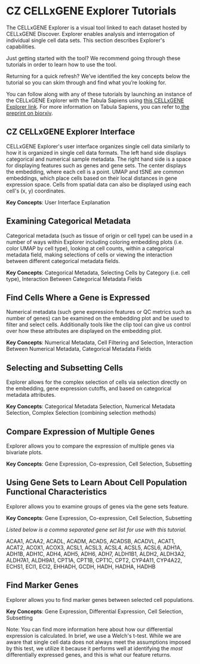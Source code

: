 # CZ CELLxGENE Explorer Tutorials

The CELLxGENE Explorer is a visual tool linked to each dataset hosted by CELLxGENE Discover. Explorer enables analysis and interrogation of individual single cell data sets. This section describes Explorer's capabilities.

Just getting started with the tool? We recommend going through these tutorials in order to learn how to use the tool.

Returning for a quick refresh? We’ve identified the key concepts below the tutorial so you can skim through and find what you’re looking for.

You can follow along with any of these tutorials by launching an instance of the CELLxGENE Explorer with the Tabula Sapiens using [this CELLxGENE Explorer link](https://cellxgene.cziscience.com/e/53d208b0-2cfd-4366-9866-c3c6114081bc.cxg/). For more information on Tabula Sapiens, you can refer to[ the preprint on biorxiv](https://www.biorxiv.org/content/10.1101/2021.07.19.452956v1).

## CZ CELLxGENE Explorer Interface

CELLxGENE Explorer's user interface organizes single cell data similarly to how it is organized in single cell data formats. The left hand side displays categorical and numerical sample metadata. The right hand side is a space for displaying features such as genes and gene sets. The center displays the embedding, where each cell is a point. UMAP and tSNE are common embeddings, which place cells based on their local distances in gene expression space. Cells from spatial data can also be displayed using each cell's (x, y) coordinates.

**Key Concepts**: User Interface Explanation

<EmbeddedGoogleSlides src="https://docs.google.com/presentation/d/e/2PACX-1vQA9WtvwugVfClc_hL2Kkc9NC-WjIFc2alyR_kTUo0IxAwKUDvJTe4HLR9mmm1oWxGtD_h7H5cdwgUv/pubembed?start=false&loop=false&delayms=3000" />

## Examining Categorical Metadata

Categorical metadata (such as tissue of origin or cell type) can be used in a number of ways within Explorer including coloring embedding plots (i.e. color UMAP by cell type), looking at cell counts, within a categorical metadata field, making selections of cells or viewing the interaction between different categorical metadata fields.

**Key Concepts**: Categorical Metadata, Selecting Cells by Category (i.e. cell type), Interaction Between Categorical Metadata Fields

<EmbeddedGoogleSlides src="https://docs.google.com/presentation/d/e/2PACX-1vRFg_CkCXwh0ewZ2YiFQTHkPbJjmdsGPM-SXyLNPTRdK-YLvKDsknRs2ZBhrZTzAgf9B6RL6SKhtG87/pubembed?start=false&loop=false&delayms=3000" />

## Find Cells Where a Gene is Expressed

Numerical metadata (such gene expression features or QC metrics such as number of genes) can be examined on the embedding plot and be used to filter and select cells. Additionally tools like the clip tool can give us control over how these attributes are displayed on the embedding plot.

**Key Concepts**: Numerical Metadata, Cell Filtering and Selection, Interaction Between Numerical Metadata, Categorical Metadata Fields

<EmbeddedGoogleSlides src="https://docs.google.com/presentation/d/e/2PACX-1vQVn_QMFyfP9YqLRexDrdUMohenfXPjD-FQKWoVfpJx7SqvToy10DrH_slxPGGQq03Itwr2acBuD0HY/pubembed?start=false&loop=false&delayms=3000" />

## Selecting and Subsetting Cells

Explorer allows for the complex selection of cells via selection directly on the embedding, gene expression cutoffs, and based on categorical metadata attributes.

**Key Concepts**: Categorical Metadata Selection, Numerical Metadata Selection, Complex Selection (combining selection methods)

<EmbeddedGoogleSlides src="https://docs.google.com/presentation/d/e/2PACX-1vTF7Vs8s-9FIXFIhY3AvMrDcqXiJ5QTyBQr6XMnFj_tOWSTM9sFo_8bKa72FW-j_JNi2oeEsarOLANW/pubembed?start=false&loop=false&delayms=3000" />

## Compare Expression of Multiple Genes

Explorer allows you to compare the expression of multiple genes via bivariate plots.

**Key Concepts**: Gene Expression, Co-expression, Cell Selection, Subsetting

<EmbeddedGoogleSlides src="https://docs.google.com/presentation/d/e/2PACX-1vQeryb9RtyVQla5PUbI-AceOtJWvYKduqyDdqP9NTvt3A5BCNsCmwUsQsuJKPwpmg_2R2zbHfGGWm7t/pubembed?start=false&loop=false&delayms=3000" />

## Using Gene Sets to Learn About Cell Population Functional Characteristics

Explorer allows you to examine groups of genes via the gene sets feature.

**Key Concepts**: Gene Expression, Co-expression, Cell Selection, Subsetting

_Listed below is a comma separated gene set list for use with this tutorial._

ACAA1, ACAA2, ACADL, ACADM, ACADS, ACADSB, ACADVL, ACAT1, ACAT2, ACOX1, ACOX3, ACSL1, ACSL3, ACSL4, ACSL5, ACSL6, ADH1A, ADH1B, ADH1C, ADH4, ADH5, ADH6, ADH7, ALDH1B1, ALDH2, ALDH3A2, ALDH7A1, ALDH9A1, CPT1A, CPT1B, CPT1C, CPT2, CYP4A11, CYP4A22, ECHS1, ECI1, ECI2, EHHADH, GCDH, HADH, HADHA, HADHB

<EmbeddedGoogleSlides src="https://docs.google.com/presentation/d/e/2PACX-1vQLtyRc9gbFyVpz2DOkj95di-6__XiBpLhBnlLoe9ySVUE9p32yKEsQh3eXJoQpXjr3HjTc8pDWPwCL/pubembed?start=false&loop=false&delayms=3000" />

## Find Marker Genes

Explorer allows you to find marker genes between selected cell populations.

**Key Concepts**: Gene Expression, Differential Expression, Cell Selection, Subsetting

<EmbeddedGoogleSlides src="https://docs.google.com/presentation/d/e/2PACX-1vRKaZNmejPEmKvS3nmxd6hmLEBqNoafSUnBhsoNbM8ZCtY_LSrnCPIu8cvcqiSZeYut2fJc5T7ANbbI/pubembed?start=false&loop=false&delayms=3000" />

Note: You can find more information <NextLink href="/docs/04__Analyze%20Public%20Data/4_3__Algorithms%20and%20Ontologies#differential-expression">here</NextLink> about how our differential expression is calculated. In brief, we use a Welch's t-test. While we are aware that single cell data does not always meet the assumptions imposed by this test, we utilize it because it performs well at identifying the _most_ differentially expressed genes, and this is what our feature returns.
